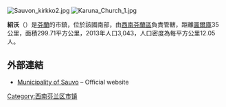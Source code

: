 [[File:Sauvon_kirkko2.jpg|thumb]]
[[File:Karuna_Church_1.jpg|thumb]]

'''紹沃'''（{{lang-fi|Sauvo}}）是[[芬蘭|芬蘭]]的市鎮，位於該國南部，由[[西南芬蘭區|西南芬蘭區]]負責管轄，距離[[圖爾庫|圖爾庫]]35公里，面積299.71平方公里，2013年人口3,043，人口密度為每平方公里12.05人。

==外部連結==
{{commonscat|Sauvo}}
*[http://www.sauvo.fi/ Municipality of Sauvo] {{Wayback|url=http://www.sauvo.fi/ |date=20130510153948 }} – Official website {{fi icon}}

{{Finland-geo-stub}}
[[Category:西南芬兰区市镇|Category:西南芬兰区市镇]]